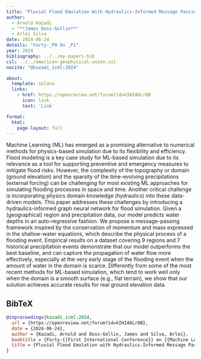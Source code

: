 ```yaml
---
title: "Pluvial Flood Emulation With Hydraulics-Informed Message Passing"
author:
  - Arnold Kazadi
  - "**James Doss-Gollin**"
  - Arlei Silva
date: 2024-06-24
details: "Forty-_P0 On _P1"
year: 2024
bibliography: ../../my-papers.bib
csl: ../../american-geophysical-union.csl
nocite: "@kazadi_icml:2024"

about:
  template: solana
  links:
    - href: https://openreview.net/forum?id=kIHIA6Lr0B
      icon: link
      text: 'Link'

format:
  html:
    page-layout: full
---
```


Machine Learning (ML) has emerged as a promising alternative to numerical methods for physics-based simulation due to its flexibility and efficiency. Flood modeling is a key case study for ML-based simulation due to its relevance as a tool for supporting preventive and emergency measures to mitigate flood risks. However, the complexity of the topography or domain (ground elevation) and the sparsity of the time-evolving precipitations (external forcing) can be challenging for most existing ML approaches for simulating flooding processes in space and time. Another critical challenge is incorporating physics domain knowledge (hydraulics) into these data-driven models. This paper addresses these challenges by introducing a hydraulics-informed graph neural network for flood simulation. Given a (geographical) region and precipitation data, our model predicts water depths in an auto-regressive fashion. We propose a message-passing framework inspired by the conservation of momentum and mass expressed in the shallow-water equations, which describe the physical process of a flooding event. Empirical results on a dataset covering 9 regions and 7 historical precipitation events demonstrate that our model outperforms the best baseline, and can capture the propagation of water flow more effectively, especially at the very early stage of the flooding event when the amount of water in the domain is scarce. Differently from some of the most recent methods for ML-based simulation, which tend to work well only when the domain is a smooth surface (e.g., flat terrain), we show that our solution achieves accurate results for real ground elevation data.

## BibTeX

```bibtex
@inproceedings{kazadi_icml:2024,
  url = {https://openreview.net/forum?id=kIHIA6Lr0B},
  date = {2024-06-24},
  author = {Kazadi, Arnold and Doss-Gollin, James and Silva, Arlei},
  booktitle = {Forty-{{First International Conference}} on {{Machine Learning}}},
  title = {Pluvial Flood Emulation with Hydraulics-Informed Message Passing},
}
```
